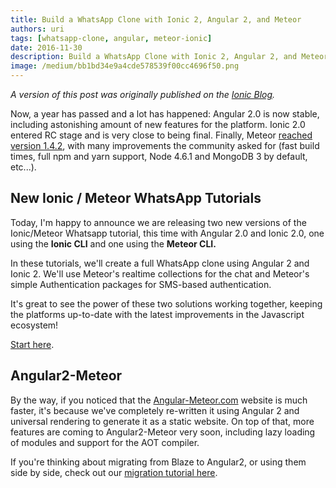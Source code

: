 ```yaml
---
title: Build a WhatsApp Clone with Ionic 2, Angular 2, and Meteor
authors: uri
tags: [whatsapp-clone, angular, meteor-ionic]
date: 2016-11-30
description: Build a WhatsApp Clone with Ionic 2, Angular 2, and Meteor
image: /medium/bb1bd34e9a4cde578539f00cc4696f50.png
---
```


_A version of this post was originally published on the
[Ionic Blog](https://blog.ionic.io/build-a-whatsapp-clone-with-ionic-2-angular-2-and-meteor)._

Now, a year has passed and a lot has happened: Angular 2.0 is now stable, including astonishing
amount of new features for the platform. Ionic 2.0 entered RC stage and is very close to being
final. Finally, Meteor
[reached version 1.4.2](https://info.meteor.com/blog/announcing-meteor-1.4.2), with many
improvements the community asked for (fast build times, full npm and yarn support, Node 4.6.1 and
MongoDB 3 by default, etc...).

## New Ionic / Meteor WhatsApp Tutorials

Today, I'm happy to announce we are releasing two new versions of the Ionic/Meteor Whatsapp
tutorial, this time with Angular 2.0 and Ionic 2.0, one using the **Ionic CLI** and one using the
**Meteor CLI.**

In these tutorials, we'll create a full WhatsApp clone using Angular 2 and Ionic 2. We'll use
Meteor's realtime collections for the chat and Meteor's simple Authentication packages for SMS-based
authentication.

It's great to see the power of these two solutions working together, keeping the platforms
up-to-date with the latest improvements in the Javascript ecosystem!

[Start here](https://angular-meteor.com/tutorials/whatsapp2/meteor/1.0.0/setup).

## Angular2-Meteor

By the way, if you noticed that the [Angular-Meteor.com](https://angular-meteor.com) website is much
faster, it's because we've completely re-written it using Angular 2 and universal rendering to
generate it as a static website. On top of that, more features are coming to Angular2-Meteor very
soon, including lazy loading of modules and support for the AOT compiler.

If you're thinking about migrating from Blaze to Angular2, or using them side by side, check out our
[migration tutorial here](https://angular-meteor.com/tutorials/migration/angular2/introduction).
